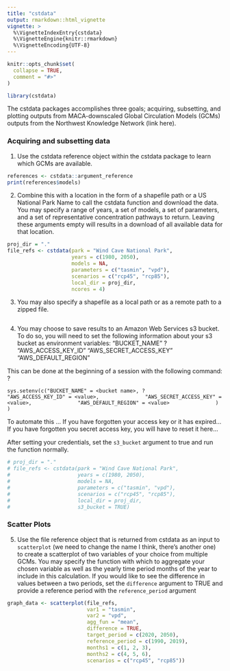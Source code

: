 ```yaml
---
title: "cstdata"
output: rmarkdown::html_vignette
vignette: >
  %\VignetteIndexEntry{cstdata}
  %\VignetteEngine{knitr::rmarkdown}
  %\VignetteEncoding{UTF-8}
---
```


```r
knitr::opts_chunk$set(
  collapse = TRUE,
  comment = "#>"
)
```

```r
library(cstdata)
```

The cstdata packages accomplishes three goals; acquiring, subsetting, and
plotting outputs from MACA-downscaled Global Circulation Models (GCMs) outputs
from the Northwest Knowledge Network (link here). 

### Acquiring and subsetting data

1) Use the cstdata reference object within the cstdata package to learn which
GCMs are available. 

```r
references <- cstdata::argument_reference
print(references$models)
```

2) Combine this with a location in the form of a shapefile path or a US National Park Name to call the cstdata
function and download the data. You may specify a range of years, a set of models, a set of parameters, and a
set of representative concentration pathways to return. Leaving these arguments empty will results in a download
of all available data for that location.

```r
proj_dir = "."
file_refs <- cstdata(park = "Wind Cave National Park",
                     years = c(1980, 2050),
                     models = NA,
                     parameters = c("tasmin", "vpd"),
                     scenarios = c("rcp45", "rcp85"),
                     local_dir = proj_dir,
                     ncores = 4)
```

3) You may also specify a shapefile as a local path or as a remote path to a zipped file.

``` r

```
4) You may choose to save results to an Amazon Web Services s3 bucket. To do so, you will need to set the following information about your s3 bucket as environment variables:
      "BUCKET_NAME" ?
      "AWS_ACCESS_KEY_ID"
      "AWS_SECRET_ACCESS_KEY"
      "AWS_DEFAULT_REGION"

This can be done at the beginning of a session with the following command: ?

`sys.setenv(c("BUCKET_NAME" = <bucket name>, ?
              "AWS_ACCESS_KEY_ID" = <value>,
              "AWS_SECRET_ACCESS_KEY" = <value>,
              "AWS_DEFAULT_REGION" = <value>
              )
            )`

To automate this ...
If you have forgotten your access key or it has expired...
If you have forgotten you secret access key, you will have to reset it here...


After setting your credentials, set the `s3_bucket` argument to true and run the function normally.

```r
# proj_dir = "."
# file_refs <- cstdata(park = "Wind Cave National Park",
#                      years = c(1980, 2050),
#                      models = NA,
#                      parameters = c("tasmin", "vpd"),
#                      scenarios = c("rcp45", "rcp85"),
#                      local_dir = proj_dir,
#                      s3_bucket = TRUE)
```


### Scatter Plots

5) Use the file reference object that is returned from cstdata as an input to `scatterplot` (we need to change the name I think, there's another one) to create a scatterplot of two variables of your choice from multiple GCMs. You may specify the function with which to aggregate your chosen variable as well as the yearly time period months of the year to include in this calculation. If you would like to see the difference in values between a two periods, set the `difference` argument to TRUE and provide a reference period with the `reference_period` argument

```r
graph_data <- scatterplot(file_refs,
                          var1 = "tasmin",
                          var2 = "vpd",
                          agg_fun = "mean",
                          difference = TRUE,
                          target_period = c(2020, 2050),
                          reference_period = c(1990, 2019),
                          months1 = c(1, 2, 3),
                          months2 = c(4, 5, 6),
                          scenarios = c("rcp45", "rcp85"))
```


``` r

```

``` r

```

``` r
```